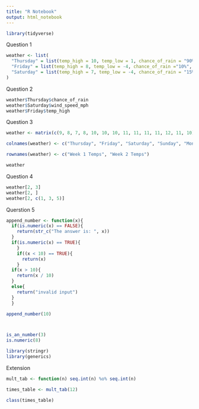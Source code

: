 ```yaml
---
title: "R Notebook"
output: html_notebook
---
```


```r
library(tidyverse)
```
Question 1
```r
weather <- list(
  "Thursday" = list(temp_high = 10, temp_low = 1, chance_of_rain = "90%", wind_speed_mph = 7),
  "Friday" = list(temp_high = 8, temp_low = -4, chance_of_rain ="10%", wind_speed_mph = 13),
  "Saturday" = list(temp_high = 7, temp_low = -4, chance_of_rain = "15%", wind_speed_mph = 6)
)


```
Question 2
```r
weather$Thursday$chance_of_rain
weather$Saturday$wind_speed_mph
weather$Friday$temp_high
```
Question 3
```r
weather <- matrix(c(9, 8, 7, 8, 10, 10, 10, 11, 11, 11, 11, 12, 11, 10), nrow = 2, ncol = 7, byrow = TRUE)

colnames(weather) <- c("Thursday", "Friday", "Saturday", "Sunday", "Monday", "Tuesday", "Wednesday")

rownames(weather) <- c("Week 1 Temps", "Week 2 Temps")

weather
```
Question 4
```r
weather[2, 3]
weather[2, ]
weather[2, c(1, 3, 5)]
```
Querstion 5
```r
append_number <- function(x){
  if(is.numeric(x) == FALSE){
    return(str_c("The answer is: ", x))
  }
  if(is.numeric(x) == TRUE){
    }
    if((x < 10) == TRUE){
      return(x)
    }
  if(x > 10){
    return(x / 10)
  }
  else{
    return("invalid input")
  }
  } 

append_number(10)



is_an_number(3)
is.numeric(8)
```
```r
library(stringr)
library(generics)
```
Extension

```r
mult_tab <- function(n) seq.int(n) %o% seq.int(n)

times_table <- mult_tab(12)

class(times_table)
```

